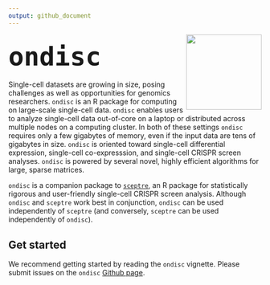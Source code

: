 ```yaml
---
output: github_document
---
```


::: {style="margin-top: 5px;"}
<img src="man/figures/hex.png" align="right" width="150"/>
:::

## [`ondisc`]{style="font-size:60px;"}

Single-cell datasets are growing in size, posing challenges as well as opportunities for genomics researchers. `ondisc` is an R package for computing on large-scale single-cell data. `ondisc` enables users to analyze single-cell data out-of-core on a laptop or distributed across multiple nodes on a computing cluster. In both of these settings `ondisc` requires only a few gigabytes of memory, even if the input data are tens of gigabytes in size. `ondisc` is oriented toward single-cell differential expression, single-cell co-expresssion, and single-cell CRISPR screen analyses. `ondisc` is powered by several novel, highly efficient algorithms for large, sparse matrices.

`ondisc` is a companion package to [`sceptre`](https://katsevich-lab.github.io/sceptre/), an R package for statistically rigorous and user-friendly single-cell CRISPR screen analysis. Although `ondisc` and `sceptre` work best in conjunction, `ondisc` can be used independently of `sceptre` (and conversely, `sceptre` can be used independently of `ondisc`).

## Get started

We recommend getting started by reading the `ondisc` vignette. Please submit issues on the `ondisc` [Github page](https://github.com/timothy-barry/ondisc/issues).

